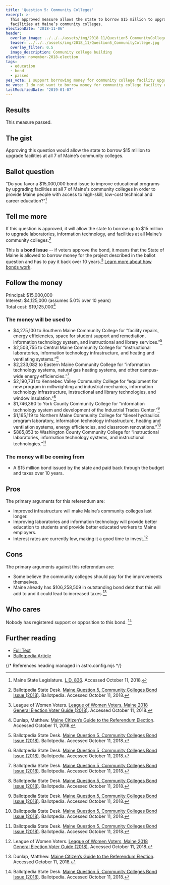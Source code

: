```yaml
---
title: 'Question 5: Community Colleges'
excerpt: >-
  This approved measure allows the state to borrow $15 million to upgrade
  facilities at Maine’s community colleges.
electionDate: "2018-11-06"
header:
  overlay_image: ../../../assets/img/2018_11/Question5_CommunityCollege.jpg
  teaser: ../../../assets/img/2018_11/Question5_CommunityCollege.jpg
  overlay_filter: 0.5
  image_description: Community college building
election: november-2018-election
tags:
  - education
  - bond
  - passed
yes_vote: I support borrowing money for community college facility upgrades.
no_vote: I do not want to borrow money for community college facility upgrades.
lastModifiedDate: "2019-01-07"
---
```


## Results

This measure passed.

## The gist

Approving this question would allow the state to borrow $15 million to upgrade facilities at all 7 of Maine’s community colleges.

## Ballot question

“Do you favor a $15,000,000 bond issue to improve educational programs by upgrading facilities at all 7 of Maine's community colleges in order to provide Maine people with access to high-skill, low-cost technical and career education?”[^2]

<YesNoTable yesContent={frontmatter.yes_vote} noContent={frontmatter.no_vote} />

## Tell me more

If this question is approved, it will allow the state to borrow up to $15 million to upgrade laboratories, information technology, and facilities at all Maine’s community colleges.[^1]

This is a **bond issue** -- if voters approve the bond, it means that the State of Maine is allowed to borrow money for the project described in the ballot question and has to pay it back over 10 years.[^3] [Learn more about how bonds work](/bonds).

## Follow the money

Principal: $15,000,000
<br />Interest: $4,125,000 (assumes 5.0% over 10 years)
<br />Total cost: $19,125,000[^4]

### The money will be used to

- $4,275,100 to Southern Maine Community College for “facility repairs, energy efficiencies, space for student support and remediation, information technology system, and instructional and library services.”[^1]
- $2,503,755 to Central Maine Community College for “instructional laboratories, information technology infrastructure, and heating and ventilating systems.”[^1]
- $2,233,082 to Eastern Maine Community College for “information technology systems, natural gas heating systems, and other campus-wide energy efficiencies.”[^1]
- $2,190,731 to Kennebec Valley Community College for “equipment for new program in millwrighting and industrial mechanics, information technology infrastructure, instructional and library technologies, and window insulation.”[^1]
- $1,746,360 to York County Community College for “information technology system and development of the Industrial Trades Center.”[^1]
- $1,165,119 to Northern Maine Community College for “diesel hydraulics program laboratory, information technology infrastructure, heating and ventilation systems, energy efficiencies, and classroom renovations.”[^1]
- $885,853 to Washington County Community College for “instructional laboratories, information technology systems, and instructional technologies.”[^1]

### The money will be coming from

- A $15 million bond issued by the state and paid back through the budget and taxes over 10 years.

## Pros

The primary arguments for this referendum are:

- Improved infrastructure will make Maine’s community colleges last longer.
- Improving laboratories and information technology will provide better education to students and provide better educated workers to Maine employers.
- Interest rates are currently low, making it a good time to invest.[^3]

## Cons

The primary arguments against this referendum are:

- Some believe the community colleges should pay for the improvements themselves.
- Maine already has $106,258,509 in outstanding bond debt that this will add to and it could lead to increased taxes.[^4]

## Who cares

Nobody has registered support or opposition to this bond. [^1]

## Further reading

- [Full Text](http://www.mainelegislature.org/legis/bills/getPDF.asp?paper=HP0585&item=2&snum=128)
- [Ballotpedia Article](<https://ballotpedia.org/Maine_Question_5,_Community_Colleges_Bond_Issue_(2018)>)

{/* References heading managed in astro.config.mjs */}
[^1]: Ballotpedia State Desk. [Maine Question 5, Community Colleges Bond Issue (2018)](<https://ballotpedia.org/Maine_Question_5,_Community_Colleges_Bond_Issue_(2018)>). Ballotpedia. Accessed October 11, 2018.
[^2]: Maine State Legislature. [L.D. 836](http://www.mainelegislature.org/legis/bills/getPDF.asp?paper=HP0585&item=2&snum=128). Accessed October 11, 2018.
[^3]: League of Women Voters. [League of Women Voters, Maine 2018 General Election Voter Guide (2018)](http://www.lwvme.org/files/VG_2018_Statewide.pdf). Accessed October 11, 2018.
[^4]: Dunlap, Matthew. [Maine Citizen’s Guide to the Referendum Election](https://www.maine.gov/sos/cec/elec/upcoming/pdf/citizensguide.pdf). Accessed October 11, 2018.
